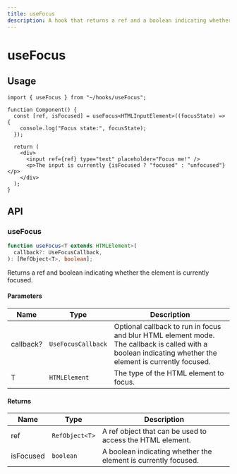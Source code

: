 ```yaml
---
title: useFocus
description: A hook that returns a ref and a boolean indicating whether the element is currently focused.
---
```


# useFocus

## Usage

```tsx title="Component.tsx"
import { useFocus } from "~/hooks/useFocus";

function Component() {
  const [ref, isFocused] = useFocus<HTMLInputElement>((focusState) => {
    console.log("Focus state:", focusState);
  });

  return (
    <div>
      <input ref={ref} type="text" placeholder="Focus me!" />
      <p>The input is currently {isFocused ? "focused" : "unfocused"}</p>
    </div>
  );
}
```

## API

### useFocus

```ts
function useFocus<T extends HTMLElement>(
  callback?: UseFocusCallback,
): [RefObject<T>, boolean];
```

Returns a ref and boolean indicating whether the element is currently focused.

#### Parameters

| Name      | Type               | Description                                                                                                                                              |
| --------- | ------------------ | -------------------------------------------------------------------------------------------------------------------------------------------------------- |
| callback? | `UseFocusCallback` | Optional callback to run in focus and blur HTML element mode. The callback is called with a boolean indicating whether the element is currently focused. |
| T         | `HTMLElement`      | The type of the HTML element to focus.                                                                                                                   |

#### Returns

| Name      | Type           | Description                                                    |
| --------- | -------------- | -------------------------------------------------------------- |
| ref       | `RefObject<T>` | A ref object that can be used to access the HTML element.      |
| isFocused | `boolean`      | A boolean indicating whether the element is currently focused. |
